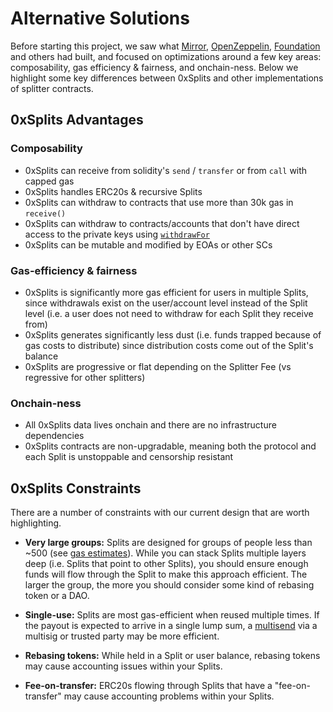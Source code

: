 # Alternative Solutions

Before starting this project, we saw what
[Mirror](https://dev.mirror.xyz/V_7Jp1hy_g8bz-J1B4Wb5KYSmj5Lt4W7q7cw0noxJsU),
[OpenZeppelin](https://docs.openzeppelin.com/contracts/4.x/api/finance#PaymentSplitter), [Foundation](https://etherscan.io/address/0x1EF0159071b2A5898024cef4b4f78C171b7f48a8#code) and
others had built, and focused on optimizations around a few key areas:
composability, gas efficiency & fairness, and onchain-ness. Below we highlight
some key differences between 0xSplits and other implementations of splitter
contracts.

## 0xSplits Advantages

### Composability

- 0xSplits can receive from solidity's `send` / `transfer` or from `call` with
  capped gas
- 0xSplits handles ERC20s & recursive Splits
- 0xSplits can withdraw to contracts that use more than 30k gas in `receive()`
- 0xSplits can withdraw to contracts/accounts that don't have direct access to
  the private keys using [`withdrawFor`](/smart-contracts#withdrawforaddress)
- 0xSplits can be mutable and modified by EOAs or other SCs

### Gas-efficiency & fairness

- 0xSplits is significantly more gas efficient for users in multiple Splits,
  since withdrawals exist on the user/account level instead of the Split level
  (i.e. a user does not need to withdraw for each Split they receive from)
- 0xSplits generates significantly less dust (i.e. funds trapped because of gas
  costs to distribute) since distribution costs come out of the Split's balance
- 0xSplits are progressive or flat depending on the Splitter Fee (vs regressive
  for other splitters)

### Onchain-ness

- All 0xSplits data lives onchain and there are no infrastructure dependencies
- 0xSplits contracts are non-upgradable, meaning both the protocol and each
  Split is unstoppable and censorship resistant

## 0xSplits Constraints

There are a number of constraints with our current design that are worth
highlighting.

- **Very large groups:** Splits are designed for groups of people less than ~500
  (see [gas estimates](/gas-estimates)). While you can stack Splits multiple
  layers deep (i.e. Splits that point to other Splits), you should ensure enough
  funds will flow through the Split to make this approach efficient. The larger
  the group, the more you should consider some kind of rebasing token or a DAO.

- **Single-use:** Splits are most gas-efficient when reused multiple times. If
  the payout is expected to arrive in a single lump sum, a
  [multisend](https://disperse.app/) via a multisig or trusted party may be more
  efficient.

- **Rebasing tokens:** While held in a Split or user balance, rebasing tokens
  may cause accounting issues within your Splits.

- **Fee-on-transfer:** ERC20s flowing through Splits that have a
  "fee-on-transfer" may cause accounting problems within your Splits.
